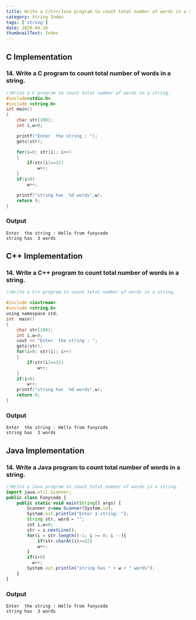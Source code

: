 ```yaml
---
title: Write a C/C++/Java program to count total number of words in a string.
category: String Index
tags: ['string']
date: 2020-04-16
thumbnailText: Index
---
```


## C Implementation
### 14. Write a C program to count total number of words in a string.
```c
//Write a C program to count total number of words in a string.
#include<stdio.h>
#include <string.h>
int main()
{
    char str[100];
    int i,w=0;

    printf("Enter  the string : ");
    gets(str);

    for(i=0; str[i]; i++)
    {
        if(str[i]==32)
            w++;
    }
    if(i>0)
        w++;

    printf("string has  %d words",w);
    return 0;
}
```
### Output
```
Enter  the string : Hello from funycode
string has  3 words
```
## C++ Implementation
### 14. Write a C++ program to count total number of words in a string.
```c
//Write a C++ program to count total number of words in a string.

#include <iostream>
#include <string.h>
using namespace std;
int  main()
{
    char str[100];
    int i,w=0;
    cout << "Enter  the string : ";
    gets(str);
    for(i=0; str[i]; i++)
    {
        if(str[i]==32)
            w++;
    }
    if(i>0)
        w++;
    printf("string has  %d words",w);
    return 0;
}
```
### Output
```
Enter  the string : Hello from funycode
string has  3 words
```

## Java Implementation
### 14. Write a Java program to count total number of words in a string.
```js
//Write a Java program to count total number of words in a string.
import java.util.Scanner;
public class Funycode {
    public static void main(String[] args) {
        Scanner z=new Scanner(System.in);
        System.out.println("Enter a string: ");
        String str, word = "";
        int i,w=0;
        str = z.nextLine();
        for(i = str.length()-1; i >= 0; i --){
            if(str.charAt(i)==32)
            w++;
        }
        if(i>0)
          w++;
        System.out.println("string has " + w + " words");
    }
}
```
### Output
```
Enter  the string : Hello from funycode
string has  3 words
```
